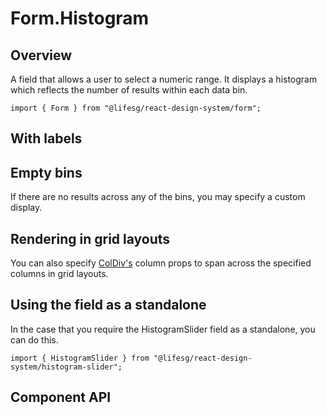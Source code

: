 
<Meta of={FormHistogramSliderStories} />

# Form.Histogram

## Overview

A field that allows a user to select a numeric range. It displays a histogram
which reflects the number of results within each data bin.

```tsx
import { Form } from "@lifesg/react-design-system/form";
```

<Canvas of={FormHistogramSliderStories.Default} />

## With labels

<Canvas of={FormHistogramSliderStories.WithLabels} />

## Empty bins

If there are no results across any of the bins, you may specify a custom display.

<Canvas of={FormHistogramSliderStories.EmptyBins} />

## Rendering in grid layouts

You can also specify [ColDiv's](/docs/getting-started-layout-column-divs--column-divs)
column props to span across the specified columns in grid layouts.

<Canvas of={FormHistogramSliderStories.RenderingInGridLayout} />

## Using the field as a standalone

In the case that you require the HistogramSlider field as a standalone, you can do this.

```tsx
import { HistogramSlider } from "@lifesg/react-design-system/histogram-slider";
```

<Canvas of={FormHistogramSliderStories.StandaloneUsage} />

## Component API

<PropsTable />
